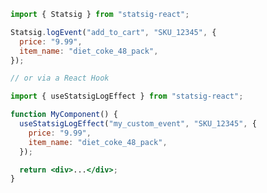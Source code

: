 ```jsx
import { Statsig } from "statsig-react";

Statsig.logEvent("add_to_cart", "SKU_12345", {
  price: "9.99",
  item_name: "diet_coke_48_pack",
});

// or via a React Hook

import { useStatsigLogEffect } from "statsig-react";

function MyComponent() {
  useStatsigLogEffect("my_custom_event", "SKU_12345", {
    price: "9.99",
    item_name: "diet_coke_48_pack",
  });

  return <div>...</div>;
}
```
